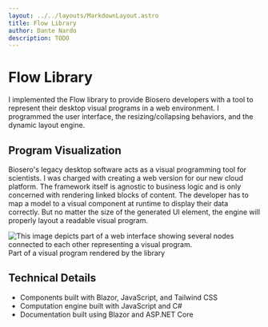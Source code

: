 ```yaml
---
layout: ../../layouts/MarkdownLayout.astro
title: Flow Library
author: Dante Nardo
description: TODO
---
```



# Flow Library
I implemented the Flow library to provide Biosero developers with a tool to represent their desktop visual programs in a web environment. I programmed the user interface, the resizing/collapsing behaviors, and the dynamic layout engine.

## Program Visualization
Biosero's legacy desktop software acts as a visual programming tool for scientists. I was charged with creating a web version for our new cloud platform. The framework itself is agnostic to business logic and is only concerned with rendering linked blocks of content. The developer has to map a model to a visual component at runtime to display their data correctly. But no matter the size of the generated UI element, the engine will properly layout a readable visual program.

<ArticleImage>
  <Image src={BioseroFlowVisualization} alt="This image depicts part of a web interface showing several nodes connected to each other representing a visual program." />
</ArticleImage>
<ArticleCaption>Part of a visual program rendered by the library</ArticleCaption>

## Technical Details
- Components built with <Badge>Blazor</Badge>, <Badge>JavaScript</Badge>, and <Badge>Tailwind CSS</Badge>
- Computation engine built with <Badge>JavaScript</Badge> and <Badge>C#</Badge>
- Documentation built using <Badge>Blazor</Badge> and <Badge>ASP.NET Core</Badge>